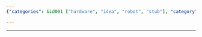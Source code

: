 ```yaml
---
{"categories": &id001 ["hardware", "idea", "robot", "stub"], "category": "Robotics", "date": "2022-06-18 05:33:56", "description": "The article discusses innovative robots designed for recycling purposes. One robot is specialized in collecting plastic bottles, while the other retrieves coins from coin machines. These robots are aimed at promoting environmental conservation and efficiency in the recycling process.", "tags": *id001, "title": "捡塑料瓶机器人 吸硬币 回收硬币机器人"}

---
```


------
